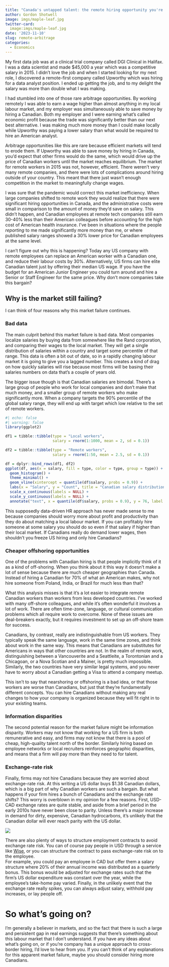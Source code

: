 ```yaml
---
title: "Canada's untapped talent: the remote hiring opportunity you're missing"
author: Gordon Shotwell
image: imgs/maple-leaf.jpg
twitter-card:
  image:imgs/maple-leaf.jpg
date: '2023-11-10'
slug: remote-arbitrage
categories:
  - Economics
---
```


My first data job was at a clinical trial company called DGI Clinical in Halifax. 
I was a data scientist and made $45,000 a year which was a competitive salary in 2015. 
I didn’t love the job and when I started looking for my next role, I discovered a remote-first company called Upworthy which was hiring for a  data analyst position. 
I ended up getting the job, and to my delight the salary was more than double what I was making. 

I had stumbled into one of those rare arbitrage opportunities. By working remotely I was able to earn a wage higher than almost anything in my local labour market, and my employer was simultaneously able to save money by hiring a Canadian.
Both my employer and I were earning what's called economic profit because the trade was significantly better than our next best alternative. 
I was making much more money than I could make locally while Upworthy was paying a lower salary than what would be required to hire an American analyst. 

Arbitrage opportunities like this are rare because efficient markets will tend to erode them. 
If Upworthy was able to save money by hiring in Canada, you'd expect that other firms would do the same, which would drive up the price of Canadian workers until the market reaches equilibrium.
The market for remote workers in 2015 was not, however, efficient.
There weren't very many remote companies, and there were lots of complications around hiring outside of your country.
This meant that there just wasn't enough competition in the market to meaningfully change wages.

I was sure that the pandemic would correct this market inefficiency. 
When large companies shifted to remote work they would realize that there were significant hiring opportunities in Canada, and the administrative costs were small in comparison to the amount of money they'd save on salary. 
This didn't happen, and Canadian employees at remote tech companies still earn 30-40% less than their American colleagues before accounting for the high cost of American health insurance. 
I've been in situations where the people _reporting_ to me made significantly more money than me, or where published salary ranges showed a 30% lower price for Canadian employees at the same level. 

I can't figure out why this is happening? 
Today any US company with remote employees can replace an American worker with a Canadian one, and reduce their labour costs by 30%. 
Alternatively, US firms can hire elite Canadian talent just by offering their median US wage. 
If you have the budget for an American Junior Engineer you could turn around and hire a Senior or Staff Engineer for the same price. 
Why don't more companies take this bargain?

## Why is the market still failing?

I can think of four reasons why this market failure continues.

### Bad data

The main culprit behind this market failure is bad data. 
Most companies localize salaries by buying data from somewhere like the Rand corporation, and comparing their wages to the local market. 
They will get a single distribution of salaries within a country and target some percentile of that range. 
This data is often a bit out of date, so in a rapidly changing labour market it is going to give you a lagged number.
This creates a kind of drag on how quickly salaries will rise because most firms will be basing their salaries numbers on data that's a couple of years old.

The bigger issue though is that Canadian salaries are bimodal. 
There's a large group of people who work for local companies and don't make that much money, and a smaller group of remote workers who make significantly more. 
When a company targets the 90% percentile of the global salary range, they will end up with target which low relative to the set of remote workers.

```r
#| echo: false
#| warning: false
library(ggplot2)

df1 = tibble::tibble(type = "Local workers",
                     salary = rnorm(1:1000, mean = 2, sd = 0.1))

df2 = tibble::tibble(type = "Remote workers",
                     salary = rnorm(1:50, mean = 2.5, sd = 0.1))

df = dplyr::bind_rows(df1, df2)
ggplot(df, aes(x = salary, fill = type, color = type, group = type)) +
  geom_histogram() +
  theme_minimal() + 
  geom_vline(xintercept = quantile(df$salary, probs = 0.9)) +
  labs(x = "Salary", y = "Count", title = "Canadian salary distribution") +
  scale_x_continuous(labels = NULL) +
  scale_y_continuous(labels = NULL) +
  annotate("text", x = quantile(df$salary, probs = 0.9), y = 76, label = "Salary Estimate", vjust = 2, hjust = 0.5, angle=90)
```


This supposedly data-driven HR approach has never made sense to me because companies should worry more about profit and productivity than they do about matching a local labour market. 
If you can profitably hire someone at some salary you should do so even if that salary if higher than their local market. 
If Canadians really do demand lower wages, then shouldn't you freeze US hiring and only hire Canadians? 

### Cheaper offshoring opportunities

One of the problems with Canadian hiring is that people implicitly think of it as a kind of off-shoring. 
When you think about it this way it doesn't make a lot of sense because there are much cheaper geographies than Canada. 
Instead of hiring a Canadian for 70% of what an American makes, why not hire someone from Poland, India, or Brazil for much less than that?

What this analysis misses is that it's a lot easier to integrate remote Canadian workers than workers from less developed countries. 
I've worked with many off-shore colleagues, and while it's often wonderful it involves a lot of work. 
There are often time-zone, language, or cultural communication problems which all require work to overcome. 
None of these issues are deal-breakers exactly, but it requires investment to set up an off-shore team for success. 

Canadians, by contrast, really are indistinguishable from US workers. 
They typically speak the same language, work in the same time zones, and think about work in the same way. 
This means that Canadians are substitutes for Americans in ways that other countries are not. 
In the realm of remote work, distinguishing between a Vancouverite and a Seattleite, a Torontonian and a Chicagoan, or a Nova Scotian and a Mainer, is pretty much impossible.
Similarly, the two countries have very similar legal systems, and you never have to worry about a Canadian getting a Visa to attend a company meetup. 

This isn't to say that nearshoring or offshoring is a bad idea, or that those workers are worse than Canadians, but just that they're fundamentally different concepts. 
You can hire Canadians without making any real changes to how your company is organized because they will fit right in to your existing teams. 

### Information disparities

The second potential reason for the market failure might be information disparity. 
Workers may not know that working for a US firm is both remunerative and easy, and firms may not know that there is a pool of cheap, high-quality talent north of the border. 
Similarly hiring based on employee networks or local recruiters reinforces geographic disparities, and means that a firm will pay more than they need to for talent. 

### Exchange-rate risk

Finally, firms may not hire Canadians because they are worried about exchange-rate risk.
At this writing a US dollar buys $1.38 Canadian dollars, which is a big part of why Canadian workers are such a bargain. 
But what happens if your firm hires a bunch of Canadians and the exchange rate shifts?
This worry is overblown in my opinion for a few reasons. 
First, USD-CAD exchange rates are quite stable, and aside from a brief period in the early 2010s have never been close to parity. 
Unless there's a major increase in demand for dirty, expensive, Canadian hydrocarbons, it's unlikely that the Canadian dollar will ever reach parity with the US dollar. 

![](imgs/exchange-rate.png)

There are also plenty of ways to structure employment contracts to avoid exchange rate risk. 
You can of course pay people in USD through a service like [Wise](https://wise.com/), or you can structure the contract to pass exchange-rate risk on to the employee.  
For example, you could pay an employee in CAD but offer them a salary structure where 20% of their annual income was distributed as a quarterly bonus.
This bonus would be adjusted for exchange rates such that the firm's US dollar expenditure was constant over the year, while the employee's take-home pay varied. 
Finally, in the unlikely event that the exchange rate really spikes, you can always adjust salary, withhold pay increases, or lay people off. 


# So what's going on?

I'm generally a believer in markets, and so the fact that there is such a large and persistent gap in real earnings suggests that there's something about this labour market that I don't understand. 
If you have any ideas about what's going on, or if you're company has a unique approach to cross-border hiring, I'd love to hear from you. 
If you can't think of any explanations for this apparent market failure, maybe you should consider hiring more Canadians. 